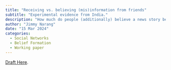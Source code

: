 ```yaml
---
title: "Receiving vs. believing (mis)information from friends"
subtitle: "Experimental evidence from India."
description: "How much do people (additionally) believe a news story because it's been shared by a friend? How much _should_ they believe it for that reason? To answer these questions I conduct a series of lab experiments in India with ~800 pairs of real-life friends. Using a custom platform, I collect detailed information on how individuals (sharers) decide which stories to share, and how their friends (receivers) update their beliefs in response. I find receivers over-interpret sharing as a sign of a story's veracity and the sharer's faith in it, while discounting other reasons/motivations for sharing. As a result, receivers’ trust in shared stories increases _irrespective_ of the sharers’ belief in them, with false stories accruing the greatest additional trust.  To understand why, I measure how receivers' update if they (i) observe the sharer’s beliefs about these stories (instead of sharing decisions), and (ii) observe computer-generated signals of fixed accuracy (instead of subjective signals from their friend). I find several mechanisms contribute to receivers' biased inference: receivers overestimate how well sharers' beliefs predict a story’s veracity; miscalculate the relevance of sharers' beliefs to sharing decisions; and exhibit base-rate neglect, updating the most on stories they least trusted originally."
author: "Jimmy Narang"
date: "15 Mar 2024"
categories:
  - Social Networks
  - Belief Formation
  - Working paper
---
```


::: {.callout-note}
[Draft Here](https://www.dropbox.com/scl/fi/zw1xk1pkv5rlm1y2jraed/jmp.pdf?rlkey=tghfhlb1uhea95znkmwf2vpw4&dl=0).
:::
